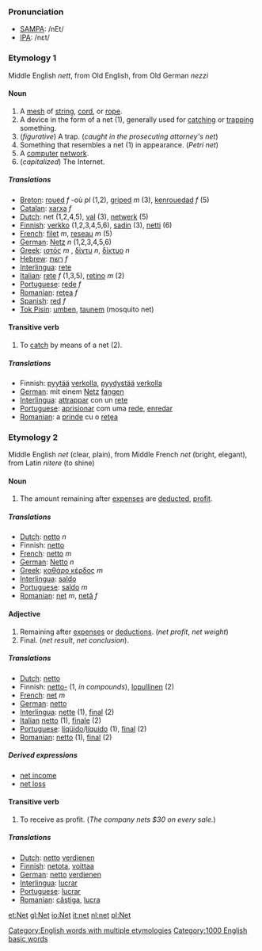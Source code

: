 ===Pronunciation===

*[[w:SAMPA|SAMPA]]: /nEt/
*[[w:IPA|IPA]]: /nɛt/

===Etymology 1===

Middle English ''nett'', from Old English, from Old German ''nezzi''

====Noun====

# A [[mesh]] of [[string]], [[cord]], or [[rope]].
# A device in the form of a net (1), generally used for [[catch]]ing or [[trap]]ping something.
# (''figurative'') A trap.  (''caught in the prosecuting attorney's net'')
# Something that resembles a net (1) in appearance. (''Petri net'')
# A [[computer]] [[network]].
# (''capitalized'') The Internet.

=====Translations=====
*[[Breton]]: [[roued]] ''f'' -où ''pl'' (1,2), [[griped]] ''m'' (3), [[kenrouedad]] ''f'' (5)
*[[Catalan]]: [[xarxa]] ''f''
*[[Dutch]]: net (1,2,4,5), [[val]] (3), [[netwerk]] (5)
*[[Finnish]]: [[verkko]] (1,2,3,4,5,6), [[sadin]] (3), [[netti]] (6)
*[[French]]: [[filet]] ''m'', [[reseau]] ''m'' (5)
*[[German]]: [[Netz]] ''n'' (1,2,3,4,5,6)
*[[Greek]]: [[ιστός]] ''m'' , [[δίχτυ]] ''n'', [[δίκτυο]] ''n''
*[[Hebrew]]: [[רשת]] ''f''
*[[Interlingua]]: [[rete]]
*[[Italian]]: [[rete]] ''f'' (1,3,5), [[retino]] ''m'' (2)
*[[Portuguese]]: [[rede]] ''f''
*[[Romanian]]: [[reţea]] ''f''
*[[Spanish]]: [[red]] ''f''
*[[Tok Pisin]]: [[umben]], [[taunem]] (mosquito net)

====Transitive verb====

# To [[catch]] by means of a net (2).

=====Translations=====

*Finnish: [[pyytää]] [[verkko|verkolla]], [[pyydystää]] [[verkko|verkolla]]
*[[German]]: mit einem [[Netz]] [[fangen]]
*[[Interlingua]]: [[attrappar]] con un [[rete]]
*[[Portuguese]]: [[aprisionar]] com uma [[rede]], [[enredar]]
*[[Romanian]]: a [[prinde]] cu o [[reţea]]

===Etymology 2===

Middle English ''net'' (clear, plain), from Middle French ''net'' (bright, elegant), from Latin ''nitere'' (to shine)

====Noun====

# The amount remaining after [[expense]]s are [[deduct]]ed, [[profit]].


=====Translations=====
*[[Dutch]]: [[netto]] ''n''
*Finnish: [[netto#Finnish|netto]]
*[[French]]: [[netto]] ''m''
*[[German]]: [[Netto]] ''n''
*[[Greek]]: [[καθάρο κέρδος]] ''m''
*[[Interlingua]]: [[saldo]]
*[[Portuguese]]: [[saldo]] ''m''
*[[Romanian]]: [[net]] ''m'', [[netă]] ''f''

====Adjective====

# Remaining after [[expense]]s or [[deductions]]. (''net profit'', ''net weight'')
# Final. (''net result'', ''net conclusion'').

=====Translations=====
*[[Dutch]]: [[netto]]
*Finnish: [[netto#Finnish|netto-]] (1, ''in compounds''), [[lopullinen]] (2)
*[[French]]: [[net]] ''m''
*[[German]]: [[netto]]
*[[Interlingua]]: [[nette]] (1), [[final]] (2)
*[[Italian]] [[netto]] (1), [[finale]] (2)
*[[Portuguese]]: [[líqüido]]/[[líquido]] (1), [[final]] (2)
*[[Romanian]]: [[netto]] (1), [[final]] (2)

=====Derived expressions=====

*[[net income]]
*[[net loss]]

====Transitive verb====

# To receive as profit. (''The company nets $30 on every sale.'')

=====Translations=====
*[[Dutch]]: [[netto]] [[verdienen]]
*[[Finnish]]: [[netota]], [[voittaa]]
*[[German]]: [[netto]] [[verdienen]]
*[[Interlingua]]: [[lucrar]]
*[[Portuguese]]: [[lucrar]]
*[[Romanian]]: [[câştiga]], [[lucra]]

[[Category:English words with multiple etymologies]]

[[Category:1000 English basic words]]

[[et:Net]]
[[gl:Net]]
[[io:Net]]
[[it:net]]
[[nl:net]]
[[pl:Net]]